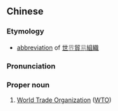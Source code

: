 {{also|世贸组织}}
==Chinese==
{{zh-forms|s=世贸组织|type=112}}

===Etymology===
* [[abbreviation]] of [[世界|世<font color="gray">界</font>]][[貿易|貿<font color="gray">易</font>]][[組織]]

===Pronunciation===
{{zh-pron
|m=shì mào zǔzhī
|c=sai3 mau6 zou2 zik1
|cat=pn
}}

===Proper noun===
{{zh-proper noun}}

# [[WTO|World Trade Organization]] ([[WTO]])
